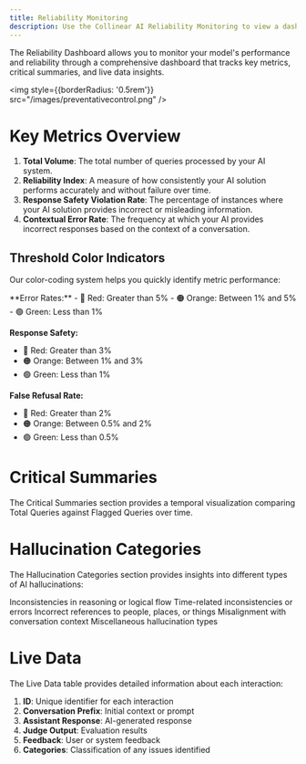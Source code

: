 ```yaml
---
title: Reliability Monitoring
description: Use the Collinear AI Reliability Monitoring to view a dashboard that tracks key metrics to monitor your AI's consistency, accuracy, and performance.
---
```


The Reliability Dashboard allows you to monitor your model's performance and reliability through a comprehensive dashboard that tracks key metrics, critical summaries, and live data insights.

<img
    style={{borderRadius: '0.5rem'}}
    src="/images/preventativecontrol.png"
/>

# Key Metrics Overview

1. **Total Volume**: The total number of queries processed by your AI system.
2. **Reliability Index**: A measure of how consistently your AI solution performs accurately and without failure over time.
3. **Response Safety Violation Rate**: The percentage of instances where your AI solution provides incorrect or misleading information.
4. **Contextual Error Rate**: The frequency at which your AI provides incorrect responses based on the context of a conversation.

## Threshold Color Indicators

Our color-coding system helps you quickly identify metric performance:

<Card title="General Metrics" icon="chart-line">
**Error Rates:**
- 🔴 Red: Greater than 5%
- 🟠 Orange: Between 1% and 5%
- 🟢 Green: Less than 1%

**Response Safety:**
- 🔴 Red: Greater than 3%
- 🟠 Orange: Between 1% and 3%
- 🟢 Green: Less than 1%

**False Refusal Rate:**
- 🔴 Red: Greater than 2%
- 🟠 Orange: Between 0.5% and 2%
- 🟢 Green: Less than 0.5%
</Card>

# Critical Summaries
The Critical Summaries section provides a temporal visualization comparing Total Queries against Flagged Queries over time.

# Hallucination Categories
The Hallucination Categories section provides insights into different types of AI hallucinations:

<CardGroup cols={2}>
  <Card title="Logical" icon="brain">
    Inconsistencies in reasoning or logical flow
  </Card>
  <Card title="Temporal" icon="clock">
    Time-related inconsistencies or errors
  </Card>
  <Card title="Entity" icon="user">
    Incorrect references to people, places, or things
  </Card>
  <Card title="Contextual" icon="comments">
    Misalignment with conversation context
  </Card>
  <Card title="Other" icon="circle-question">
    Miscellaneous hallucination types
  </Card>
</CardGroup>

# Live Data
The Live Data table provides detailed information about each interaction:

1. **ID**: Unique identifier for each interaction
2. **Conversation Prefix**: Initial context or prompt
3. **Assistant Response**: AI-generated response
4. **Judge Output**: Evaluation results
5. **Feedback**: User or system feedback
6. **Categories**: Classification of any issues identified